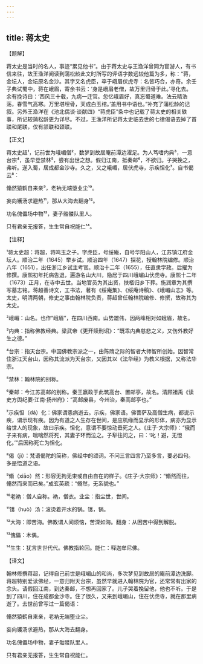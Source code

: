 ```yaml
---
---
---
```

title: 蒋太史
---




【题解】


蒋太史是当时的名人，事迹“累见他书”。由于蒋太史与王渔洋曾同为宦游人，有书信来往，故王渔洋阅读到蒲松龄此文时所写的评语字数远较他篇为多，称：“蒋，金坛人，金坛原名金沙。其字又名虎臣，卒于峨眉伏虎寺：名皆巧合，亦奇。余壬子典试蜀中，蒋在峨眉，寄余书云：‘身是峨眉老僧，故万里归骨于此。’寻化去。余有挽诗曰：‘西风三十载，九病一迁官。忽忆峨眉好，真忘蜀道难。法云晴浩荡，春雪气高寒。万里堪埋骨，天成白玉棺。’盖用书中语也。”补充了蒲松龄的记叙。另外王渔洋在《池北偶谈·谈献四》“蒋虎臣”条中也记载了蒋太史的相关轶事，所记较蒲松龄更为详尽。不过，王渔洋所记蒋太史临去世的七律偈语去掉了首联和尾联，仅有颔联和颈联。

【正文】

蒋太史超¹，记前世为峨嵋僧²，数梦到故居庵前潭边濯足。为人笃嗜内典³，一意台宗⁴，虽早登禁林⁵，尝有出世之想。假归江南，抵秦邮⁶，不欲归。子哭挽之，弗听。遂入蜀，居成都金沙寺。久之，又之峨嵋，居伏虎寺，示疾怛化⁷。自书偈云⁸：

翛然猿鹤自来亲⁹，老衲无端堕业尘¹⁰。

妄向镬汤求避热¹¹，那从大海去翻身¹²。

功名傀儡场中物¹³，妻子骷髅队里人。

只有君亲无报答，生生常自祝能仁¹⁴。





【注释】


¹蒋太史超：蒋超，蒋鸣玉之子。字虎臣，号绥庵，自号华阳山人，江苏镇江府金坛人。顺治二年（1645）举乡试。顺治四年（1647）探花，授翰林院编修。顺治八年（1651），出任浙江乡试主考官。顺治十二年（1655），任直隶学政。后擢为修撰。康熙初年托病告退，遍游名山大川，隐居于四川峨嵋山伏虎寺。康熙十二年（1673）正月，在寺中去世。当地官员为其出资，扶柩归乡下葬。施润章为其撰写墓志铭。蒋超善诗文，工书法，著有《绥庵集》、《绥庵诗稿》、《峨嵋山志》等。太史，明清两朝，修史之事由翰林院负责，蒋超曾任翰林院编修、修撰，故称其为太史。

²峨嵋：山名。也作“峨眉”，在四川西南。山势雄伟，因两峰相对如蛾眉，故名。

³内典：指称佛教经典。梁武帝《更开赎刑诏》：“既乖内典慈悲之义，又伤外教好生之德。”

⁴台宗：指天台宗。中国佛教宗派之一，由陈隋之际的智者大师智所创始。因智常住浙江天台山，因称其流派为天台宗，又因其以《法华经》为教义根据，又称法华宗。

⁵禁林：翰林院的别称。

⁶秦邮：今江苏高邮的别称。秦王嬴政于此筑高台、置邮亭，故名。清顾祖禹《读史方舆纪要·江南·扬州府》：“高邮废县，今州治，秦高邮亭也。”

⁷示疾怛（dá）化：佛家谓患病逝去。示疾，佛家语。佛菩萨及高僧生病，都说示疾，谓示现有疾。因为有道之人生存在世间，是应机缘而显示的形体，病亦为显示给世人的现象，故曰示疾。怛化，意谓不要惊动垂死之人。《庄子·大宗师》：“俄而子来有病，喘喘然将死，其妻子环而泣之。子犁往问之，曰：‘叱！避，无怛化。’”后因称死亡为怛化。

⁸偈（jì）：梵语偈陀的简称，佛经中的颂词。不问三言四言乃至多言，要必四句。多是悟道之语。

⁹翛（xiāo）然：形容无拘无束或自由自在的样子。《庄子·大宗师》：“翛然而往，翛然而来而已矣。”成玄英疏：“翛然，无系貌也。”

¹⁰老衲：僧人自称。衲，僧衣。业尘：指尘世，世间。

¹¹镬（huò）汤：滚烫着开水的锅。镬，锅。

¹²大海：即苦海。佛教谓人间烦恼，苦深如海。翻身：从困苦中得到解脱。

¹³傀儡：木偶。

¹⁴生生：犹言世世代代。佛教指轮回。能仁：释迦牟尼佛。





【译文】


翰林修撰蒋超，记得自己前世是峨嵋山的和尚，多次梦见到故居的庵前潭边洗脚。蒋超特别爱读佛经，一意归附天台宗，虽然早就进入翰林院为官，还常常有出家的念头。请假回江南，到达秦邮，不想再回家了。儿子哭着挽留他，他也不听。于是到了四川，住在成都金沙寺。住了很久，又来到峨嵋山，住在伏虎寺，就在那里病逝了。去世前曾写过一篇偈语：

翛然猿鹤自来亲，老衲无端堕业尘。

妄向镬汤求避热，那从大海去翻身。

功名傀儡场中物，妻子骷髅队里人。

只有君亲无报答，生生常自祝能仁。